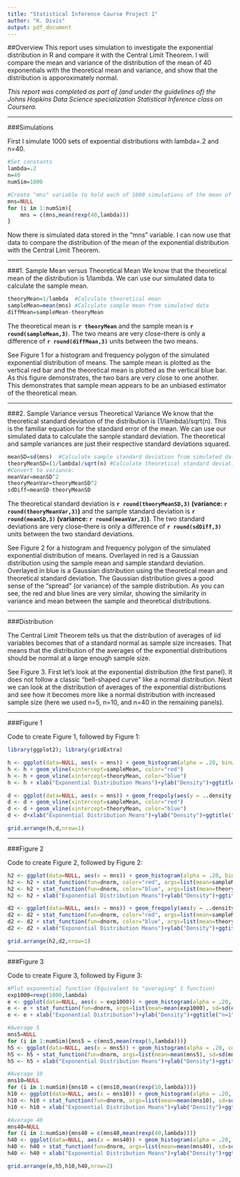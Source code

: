 ```yaml
---
title: "Statistical Inference Course Project 1"
author: "K. Divis"
output: pdf_document
---
```


##Overview
This report uses simulation to investigate the exponential distribution in R and compare it with the Central Limit Theorem. I will compare the mean and variance of the distribution of the mean of 40 exponentials with the theoretical mean and variance, and show that the distribution is apporoximately normal.   

*This report was completed as part of (and under the guidelines of) the Johns Hopkins Data Science specialization Statistical Inference class on Coursera.*

***

###Simulations    

First I simulate 1000 sets of expoential distributions with lambda=.2 and n=40.

```r
#Set constants
lambda=.2
n=40
numSim=1000

#Create "mns" variable to hold each of 1000 simulations of the mean of the exponential distribution with n=40, lambda=.2
mns=NULL
for (i in 1:numSim){
    mns = c(mns,mean(rexp(40,lambda)))
}
```
Now there is simulated data stored in the "mns" variable. I can now use that data to compare the distribution of the mean of the exponential distribution with the Central Limit Theorem.

***

###1. Sample Mean versus Theoretical Mean
We know that the theoretical mean of the distribution is 1/lambda. We can use our simulated data to calculate the sample mean.

```r
theoryMean=1/lambda  #Calculate theoretical mean
sampleMean=mean(mns) #Calculate sample mean from simulated data
diffMean=sampleMean-theoryMean
```

The theoretical mean is **`r theoryMean`** and the sample mean is **`r round(sampleMean,3)`**. The two means are very close--there is only a difference of **`r round(diffMean,3)`** units between the two means.  

See Figure 1 for a histogram and frequency polygon of the simulated exponential distribution of means. The sample mean is plotted as the vertical red bar and the theoretical mean is plotted as the vertical blue bar. As this figure demonstrates, the two bars are very close to one another. This demonstrates that sample mean appears to be an unbiased estimator of the theoretical mean.

***

###2. Sample Variance versus Theoretical Variance
We know that the theoretical standard deviation of the distribution is (1/lambda)/sqrt(n). This is the familiar equation for the standard error of the mean. We can use our simulated data to calculate the sample standard deviation. The theoretical and sample variances are just their respective standard deviations squared.

```r
meanSD=sd(mns)  #Calculate sample standard deviation from simulated data
theoryMeanSD=(1/lambda)/sqrt(n) #Calculate theoretical standard deviation
#Convert to variance:
meanVar=meanSD^2
theoryMeanVar=theoryMeanSD^2
sdDiff=meanSD-theoryMeanSD
```
The theoretical standard deviation is **`r round(theoryMeanSD,3)` (variance: `r round(theoryMeanVar,3)`)** and the sample standard deviation is **`r round(meanSD,3)` (variance: `r round(meanVar,3)`)**. The two standard deviations are very close--there is only a difference of **`r round(sdDiff,3)`** units between the two standard deviations.  

See Figure 2 for a histogram and frequency polygon of the simulated exponential distribution of means. Overlayed in red is a Gaussian distribution using the sample mean and sample standard deviation. Overlayed in blue is a Gaussian distribution using the theoretical mean and theoretical standard deviation. The Gaussian distribution gives a good sense of the "spread" (or variance) of the sample distribution. As you can see, the red and blue lines are very similar, showing the similarity in variance and mean between the sample and theoretical distributions.

***

###Distribution

The Central Limit Theorem tells us that the distribution of averages of iid variables becomes that of a standard normal as sample size increases. That means that the distribution of the averages of the exponential distributions should be normal at a large enough sample size.  


See Figure 3. First let's look at the exponential distribution (the first panel). It does not follow a classic "bell-shaped curve" like a normal distribution. Next we can look at the distribution of averages of the exponential distributions and see how it becomes more like a normal distribution with increased sample size (here we used n=5, n=10, and n=40 in the remaining panels).

***

###Figure 1

Code to create Figure 1, followed by Figure 1:
```r
library(ggplot2); library(gridExtra)

h <- ggplot(data=NULL, aes(x = mns)) + geom_histogram(alpha = .20, binwidth=.3, colour = "black", aes(y = ..density..))
h <- h + geom_vline(xintercept=sampleMean, color="red")
h <- h + geom_vline(xintercept=theoryMean, color="blue")
h <- h + xlab("Exponential Distribution Means")+ylab("Density")+ggtitle("Histogram of Exp. Dist. Means")

d <- ggplot(data=NULL, aes(x = mns)) + geom_freqpoly(aes(y = ..density..))
d <- d + geom_vline(xintercept=sampleMean, color="red")
d <- d + geom_vline(xintercept=theoryMean, color="blue")
d <- d+xlab("Exponential Distribution Means")+ylab("Density")+ggtitle("Freq. Polygon of Exp. Dist. Means")

grid.arrange(h,d,nrow=1)
```

***

###Figure 2

Code to create Figure 2, followed by Figure 2:
```r
h2 <- ggplot(data=NULL, aes(x = mns)) + geom_histogram(alpha = .20, binwidth=.3, colour = "black", aes(y = ..density..))
h2 <- h2 + stat_function(fun=dnorm, color="red", args=list(mean=sampleMean, sd=meanSD))
h2 <- h2 + stat_function(fun=dnorm, color="blue", args=list(mean=theoryMean, sd=theoryMeanSD))
h2 <- h2 + xlab("Exponential Distribution Means")+ylab("Density")+ggtitle("Histogram of Exp. Dist. Means")

d2 <- ggplot(data=NULL, aes(x = mns)) + geom_freqpoly(aes(y = ..density..))
d2 <- d2 + stat_function(fun=dnorm, color="red", args=list(mean=sampleMean, sd=meanSD))
d2 <- d2 + stat_function(fun=dnorm, color="blue", args=list(mean=theoryMean, sd=theoryMeanSD))
d2 <- d2 + xlab("Exponential Distribution Means")+ylab("Density")+ggtitle("Freq. Polygon of Exp. Dist. Means")

grid.arrange(h2,d2,nrow=1)
```

***

###Figure 3

Code to create Figure 3, followed by Figure 3:
```r
#Plot exponential function (Equivalent to "averaging" 1 function)
exp1000=rexp(1000,lambda)
e <- ggplot(data=NULL, aes(x = exp1000)) + geom_histogram(alpha = .20, colour = "black", aes(y = ..density..))
e <- e + stat_function(fun=dnorm, args=list(mean=mean(exp1000), sd=sd(exp1000)))
e <- e + xlab("Exponential Distribution")+ylab("Density")+ggtitle("n=1")

#Average 5
mns5=NULL
for (i in 1:numSim){mns5 = c(mns5,mean(rexp(5,lambda)))}
h5 <- ggplot(data=NULL, aes(x = mns5)) + geom_histogram(alpha = .20, colour = "black", aes(y = ..density..))
h5 <- h5 + stat_function(fun=dnorm, args=list(mean=mean(mns5), sd=sd(mns5)))
h5 <- h5 + xlab("Exponential Distribution Means")+ylab("Density")+ggtitle("n=5")

#Average 10
mns10=NULL
for (i in 1:numSim){mns10 = c(mns10,mean(rexp(10,lambda)))}
h10 <- ggplot(data=NULL, aes(x = mns10)) + geom_histogram(alpha = .20, colour = "black", aes(y = ..density..))
h10 <- h10 + stat_function(fun=dnorm, args=list(mean=mean(mns10), sd=sd(mns10)))
h10 <- h10 + xlab("Exponential Distribution Means")+ylab("Density")+ggtitle("n=10")

#Average 40
mns40=NULL
for (i in 1:numSim){mns40 = c(mns40,mean(rexp(40,lambda)))}
h40 <- ggplot(data=NULL, aes(x = mns40)) + geom_histogram(alpha = .20, colour = "black", aes(y = ..density..))
h40 <- h40 + stat_function(fun=dnorm, args=list(mean=mean(mns40), sd=sd(mns40)))
h40 <- h40 + xlab("Exponential Distribution Means")+ylab("Density")+ggtitle("n=40")

grid.arrange(e,h5,h10,h40,nrow=2)
```
